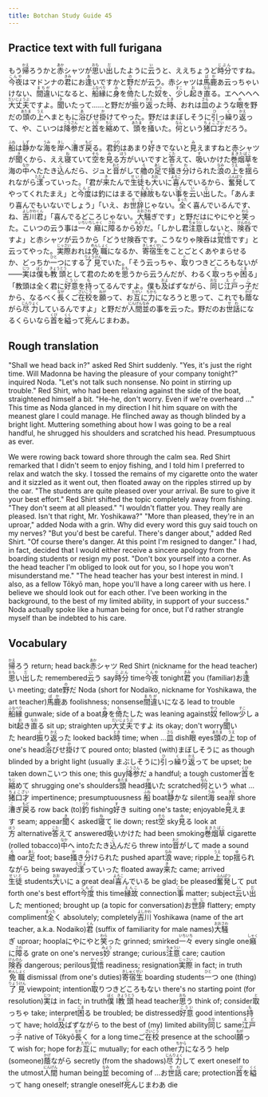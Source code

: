 ```yaml
---
title: Botchan Study Guide 45
---
```


## Practice text with full furigana

<p>
もう<ruby><rb>帰</rb><rt>かえ</rt></ruby>ろうかと<ruby><rb>赤</rb><rt>あか</rt></ruby>シャツが<ruby><rb>思</rb><rt>おも</rt></ruby>い<ruby><rb>出</rb><rt>だ</rt></ruby>したように<ruby><rb>云</rb><rt>い</rt></ruby>うと、ええちょうど<ruby><rb>時分</rb><rt>じぶん</rt></ruby>ですね。<ruby><rb>今夜</rb><rt>こんや</rt></ruby>はマドンナの<ruby><rb>君</rb><rt>きみ</rt></ruby>にお<ruby><rb>逢</rb><rt>あ</rt></ruby>いですかと<ruby><rb>野</rb><rt>の</rt></ruby>だが云う。赤シャツは<ruby><rb>馬鹿</rb><rt>ばか</rt></ruby>あ云っちゃいけない、<ruby><rb>間違</rb><rt>まちが</rt></ruby>いになると、<ruby><rb>船縁</rb><rt>ふなべり</rt></ruby>に<ruby><rb>身</rb><rt>み</rt></ruby>を<ruby><rb>倚</rb><rt>も</rt></ruby>たした<ruby><rb>奴</rb><rt>やつ</rt></ruby>を、<ruby><rb>少</rb><rt>すこ</rt></ruby>し<ruby><rb>起</rb><rt>お</rt></ruby>き<ruby><rb>直</rb><rt>なお</rt></ruby>る。エヘヘヘヘ<ruby><rb>大丈夫</rb><rt>だいじょうぶ</rt></ruby>ですよ。<ruby><rb>聞</rb><rt>き</rt></ruby>いたって……と野だが<ruby><rb>振</rb><rt>ふ</rt></ruby>り<ruby><rb>返</rb><rt>かえ</rt></ruby>った<ruby><rb>時</rb><rt>とき</rt></ruby>、おれは<ruby><rb>皿</rb><rt>さら</rt></ruby>のような<ruby><rb>眼</rb><rt>め</rt></ruby>を野だの<ruby><rb>頭</rb><rt>あたま</rt></ruby>の<ruby><rb>上</rb><rt>うえ</rt></ruby>へまともに<ruby><rb>浴</rb><rt>あ</rt></ruby>びせ<ruby><rb>掛</rb><rt>か</rt></ruby>けてやった。野だはまぼしそうに<ruby><rb>引</rb><rt>ひ</rt></ruby>っ<ruby><rb>繰</rb><rt>く</rt></ruby>り<ruby><rb>返</rb><rt>かえ</rt></ruby>って、や、こいつは<ruby><rb>降参</rb><rt>こうさん</rt></ruby>だと<ruby><rb>首</rb><rt>くび</rt></ruby>を<ruby><rb>縮</rb><rt>ちじ</rt></ruby>めて、<ruby><rb>頭</rb><rt>あたま</rt></ruby>を<ruby><rb>掻</rb><rt>か</rt></ruby>いた。<ruby><rb>何</rb><rt>なん</rt></ruby>という<ruby><rb>猪口才</rb><rt>ちょこざい</rt></ruby>だろう。
</p>

<p>
<ruby><rb>船</rb><rt>ふね</rt></ruby>は<ruby><rb>静</rb><rt>しず</rt></ruby>かな<ruby><rb>海</rb><rt>うみ</rt></ruby>を<ruby><rb>岸</rb><rt>きし</rt></ruby>へ<ruby><rb>漕</rb><rt>こ</rt></ruby>ぎ<ruby><rb>戻</rb><rt>もど</rt></ruby>る。君<ruby><rb>釣</rb><rt>つり</rt></ruby>はあまり<ruby><rb>好</rb><rt>す</rt></ruby>きでないと<ruby><rb>見</rb><rt>み</rt></ruby>えますねと赤シャツが<ruby><rb>聞</rb><rt>き</rt></ruby>くから、ええ<ruby><rb>寝</rb><rt>ね</rt></ruby>ていて<ruby><rb>空</rb><rt>そら</rt></ruby>を<ruby><rb>見</rb><rt>み</rt></ruby>る<ruby><rb>方</rb><rt>ほう</rt></ruby>がいいですと<ruby><rb>答</rb><rt>こた</rt></ruby>えて、<ruby><rb>吸</rb><rt>す</rt></ruby>いかけた<ruby><rb>巻烟草</rb><rt>まきたばこ</rt></ruby>を海の<ruby><rb>中</rb><rt>なか</rt></ruby>へたたき<ruby><rb>込</rb><rt>こ</rt></ruby>んだら、ジュと<ruby><rb>音</rb><rt>おと</rt></ruby>がして<ruby><rb>艪</rb><rt>ろ</rt></ruby>の<ruby><rb>足</rb><rt>あし</rt></ruby>で<ruby><rb>掻</rb><rt>か</rt></ruby>き<ruby><rb>分</rb><rt>わ</rt></ruby>けられた<ruby><rb>浪</rb><rt>なみ</rt></ruby>の<ruby><rb>上</rb><rt>うえ</rt></ruby>を<ruby><rb>揺</rb><rt>ゆ</rt></ruby>られながら<ruby><rb>漾</rb><rt>ただよ</rt></ruby>っていった。「君が<ruby><rb>来</rb><rt>き</rt></ruby>たんで<ruby><rb>生徒</rb><rt>せいと</rt></ruby>も<ruby><rb>大</rb><rt>おお</rt></ruby>いに<ruby><rb>喜</rb><rt>よろこ</rt></ruby>んでいるから、<ruby><rb>奮発</rb><rt>ふんぱつ</rt></ruby>してやってくれたまえ」と<ruby><rb>今度</rb><rt>こんど</rt></ruby>は釣にはまるで<ruby><rb>縁故</rb><rt>えんこ</rt></ruby>もない<ruby><rb>事</rb><rt>こと</rt></ruby>を<ruby><rb>云</rb><rt>い</rt></ruby>い<ruby><rb>出</rb><rt>だ</rt></ruby>した。「あんまり喜んでもいないでしょう」「いえ、お<ruby><rb>世辞</rb><rt>せじ</rt></ruby>じゃない。<ruby><rb>全</rb><rt>まった</rt></ruby>く喜んでいるんです、ね、<ruby><rb>吉川</rb><rt>よしかわ</rt></ruby><ruby><rb>君</rb><rt>くん</rt></ruby>」「喜んでるどころじゃない。<ruby><rb>大騒</rb><rt>おおさわ</rt></ruby>ぎです」と野だはにやにやと<ruby><rb>笑</rb><rt>わら</rt></ruby>った。こいつの云う事は<ruby><rb>一々</rb><rt>いちいち</rt></ruby><ruby><rb>癪</rb><rt>しゃく</rt></ruby>に<ruby><rb>障</rb><rt>さわ</rt></ruby>るから<ruby><rb>妙</rb><rt>みょう</rt></ruby>だ。「しかし君<ruby><rb>注意</rb><rt>ちゅうい</rt></ruby>しないと、<ruby><rb>険呑</rb><rt>けんのん</rt></ruby>ですよ」と赤シャツが云うから「どうせ険呑です。こうなりゃ険呑は<ruby><rb>覚悟</rb><rt>かくご</rt></ruby>です」と云ってやった。<ruby><rb>実際</rb><rt>じっさい</rt></ruby>おれは<ruby><rb>免職</rb><rt>めんしょく</rt></ruby>になるか、<ruby><rb>寄宿生</rb><rt>きしゅくせい</rt></ruby>をことごとくあやまらせるか、どっちか<ruby><rb>一</rb><rt>ひと</rt></ruby>つにする<ruby><rb>了見</rb><rt>りょうけん</rt></ruby>でいた。「そう云っちゃ、<ruby><rb>取</rb><rt>と</rt></ruby>りつきどころもないが――<ruby><rb>実</rb><rt>じつ</rt></ruby>は<ruby><rb>僕</rb><rt>ぼく</rt></ruby>も<ruby><rb>教頭</rb><rt>きょうとう</rt></ruby>として君のためを<ruby><rb>思</rb><rt>おも</rt></ruby>うから云うんだが、わるく<ruby><rb>取</rb><rt>と</rt></ruby>っちゃ<ruby><rb>困</rb><rt>こま</rt></ruby>る」「教頭は全く君に<ruby><rb>好意</rb><rt>こうい</rt></ruby>を<ruby><rb>持</rb><rt>も</rt></ruby>ってるんですよ。僕も<ruby><rb>及</rb><rt>およ</rt></ruby>ばずながら、<ruby><rb>同</rb><rt>おな</rt></ruby>じ<ruby><rb>江戸</rb><rt>えど</rt></ruby>っ<ruby><rb>子</rb><rt>こ</rt></ruby>だから、なるべく<ruby><rb>長</rb><rt>なが</rt></ruby>くご<ruby><rb>在校</rb><rt>ざいこう</rt></ruby>を<ruby><rb>願</rb><rt>ねが</rt></ruby>って、お<ruby><rb>互</rb><rt>たがい</rt></ruby>に<ruby><rb>力</rb><rt>ちから</rt></ruby>になろうと思って、これでも<ruby><rb>蔭</rb><rt>かげ</rt></ruby>ながら<ruby><rb>尽力</rb><rt>じんりょく</rt></ruby>しているんですよ」と野だが<ruby><rb>人間</rb><rt>にんげん</rt></ruby><ruby><rb>並</rb><rt>なみ</rt></ruby>の事を云った。野だのお<ruby><rb>世話</rb><rt>せわ</rt></ruby>になるくらいなら<ruby><rb>首</rb><rt>くび</rt></ruby>を<ruby><rb>縊</rb><rt>くく</rt></ruby>って<ruby><rb>死</rb><rt>し</rt></ruby>んじまわあ。
</p>


## Rough translation

"Shall we head back in?" asked Red Shirt suddenly. "Yes, it's just the right time. Will Madonna be having the pleasure of your company tonight?" inquired Noda. "Let's not talk such nonsense. No point in stirring up trouble." Red Shirt, who had been relaxing against the side of the boat, straightened himself a bit. "He-he, don't worry. Even if we're overheard ..." This time as Noda glanced in my direction I hit him square on with the meanest glare I could manage. He flinched away as though blinded by a bright light. Muttering something about how I was going to be a real handful, he shrugged his shoulders and scratched his head. Presumptuous as ever. 

We were rowing back toward shore through the calm sea. Red Shirt remarked that I didn't seem to enjoy fishing, and I told him I preferred to relax and watch the sky. I tossed the remains of my cigarette onto the water and it sizzled as it went out, then floated away on the ripples stirred up by the oar. "The students are quite pleased over your arrival. Be sure to give it your best effort." Red Shirt shifted the topic completely away from fishing. "They don't seem at all pleased." "I wouldn't flatter you. They really are pleased. Isn't that right, Mr. Yoshikawa?" "More than pleased, they're in an uproar," added Noda with a grin. Why did every word this guy said touch on my nerves? "But you'd best be careful. There's danger about," added Red Shirt. "Of course there's danger. At this point I'm resigned to danger." I had, in fact, decided that I would either receive a sincere apology from the boarding students or resign my post. "Don't box yourself into a corner. As the head teacher I'm obliged to look out for you, so I hope you won't misunderstand me." "The head teacher has your best interest in mind. I also, as a fellow Tōkyō man, hope you'll have a long career with us here. I believe we should look out for each other. I've been working in the background, to the best of my limited ability, in support of your success." Noda actually spoke like a human being for once, but I'd rather strangle myself than be indebted to his care.      


## Vocabulary

<p>
<span className="vocabstudy"><ruby><rb>帰</rb><rt>かえ</rt></ruby>ろう&nbsp;return; head back</span><span className="vocabstudy"><ruby><rb>赤</rb><rt>あか</rt></ruby>シャツ&nbsp;Red Shirt (nickname for the head teacher)</span><span className="vocabstudy"><ruby><rb>思</rb><rt>おも</rt></ruby>い<ruby><rb>出</rb><rt>だ</rt></ruby>した&nbsp;remembered</span><span className="vocabstudy"><ruby><rb>云</rb><rt>い</rt></ruby>う&nbsp;say</span><span className="vocabstudy"><ruby><rb>時分</rb><rt>じぶん</rt></ruby>&nbsp;time</span><span className="vocabstudy"><ruby><rb>今夜</rb><rt>こんや</rt></ruby>&nbsp;tonight</span><span className="vocabstudy"><ruby><rb>君</rb><rt>きみ</rt></ruby>&nbsp;you (familiar)</span><span className="vocabstudy">お<ruby><rb>逢</rb><rt>あ</rt></ruby>い&nbsp;meeting; date</span><span className="vocabstudy"><ruby><rb>野</rb><rt>の</rt></ruby>だ&nbsp;Noda (short for Nodaiko, nickname for Yoshikawa, the art teacher)</span><span className="vocabstudy"><ruby><rb>馬鹿</rb><rt>ばか</rt></ruby>あ&nbsp;foolishness; nonsense</span><span className="vocabstudy"><ruby><rb>間違</rb><rt>まちが</rt></ruby>いになる&nbsp;lead to trouble</span><span className="vocabstudy"><ruby><rb>船縁</rb><rt>ふなべり</rt></ruby>&nbsp;gunwale; side of a boat</span><span className="vocabstudy"><ruby><rb>身</rb><rt>み</rt></ruby>を<ruby><rb>倚</rb><rt>も</rt></ruby>たした&nbsp;was leaning against</span><span className="vocabstudy"><ruby><rb>奴</rb><rt>やつ</rt></ruby>&nbsp;fellow</span><span className="vocabstudy"><ruby><rb>少</rb><rt>すこ</rt></ruby>し&nbsp;a bit</span><span className="vocabstudy"><ruby><rb>起</rb><rt>お</rt></ruby>き<ruby><rb>直</rb><rt>なお</rt></ruby>る&nbsp;sit up; straighten up</span><span className="vocabstudy"><ruby><rb>大丈夫</rb><rt>だいじょうぶ</rt></ruby>ですよ&nbsp;its okay; don't worry</span><span className="vocabstudy"><ruby><rb>聞</rb><rt>き</rt></ruby>いた&nbsp;heard</span><span className="vocabstudy"><ruby><rb>振</rb><rt>ふ</rt></ruby>り<ruby><rb>返</rb><rt>かえ</rt></ruby>った&nbsp;looked back</span><span className="vocabstudy"><ruby><rb>時</rb><rt>とき</rt></ruby>&nbsp;time; when ...</span><span className="vocabstudy"><ruby><rb>皿</rb><rt>さら</rt></ruby>&nbsp;dish</span><span className="vocabstudy"><ruby><rb>眼</rb><rt>め</rt></ruby>&nbsp;eyes</span><span className="vocabstudy"><ruby><rb>頭</rb><rt>あたま</rt></ruby>の<ruby><rb>上</rb><rt>うえ</rt></ruby>&nbsp;top of one's head</span><span className="vocabstudy"><ruby><rb>浴</rb><rt>あ</rt></ruby>びせ<ruby><rb>掛</rb><rt>か</rt></ruby>けて&nbsp;poured onto; blasted (with)</span><span className="vocabstudy">まぼしそうに&nbsp;as though blinded by a bright light (usually  まぶしそうに)</span><span className="vocabstudy"><ruby><rb>引</rb><rt>ひ</rt></ruby>っ<ruby><rb>繰</rb><rt>く</rt></ruby>り<ruby><rb>返</rb><rt>かえ</rt></ruby>って&nbsp;be upset; be taken down</span><span className="vocabstudy">こいつ&nbsp;this one; this guy</span><span className="vocabstudy"><ruby><rb>降参</rb><rt>こうさん</rt></ruby>だ&nbsp;a handful; a tough customer</span><span className="vocabstudy"><ruby><rb>首</rb><rt>くび</rt></ruby>を<ruby><rb>縮</rb><rt>ちじ</rt></ruby>めて&nbsp;shrugging one's shoulders</span><span className="vocabstudy"><ruby><rb>頭</rb><rt>あたま</rt></ruby>&nbsp;head</span><span className="vocabstudy"><ruby><rb>掻</rb><rt>か</rt></ruby>いた&nbsp;scratched</span><span className="vocabstudy"><ruby><rb>何</rb><rt>なん</rt></ruby>という&nbsp;what ...</span><span className="vocabstudy"><ruby><rb>猪口才</rb><rt>ちょこざい</rt></ruby>&nbsp;impertinence; presumptuousness</span>
<span className="vocabstudy"><ruby><rb>船</rb><rt>ふね</rt></ruby>&nbsp;boat</span><span className="vocabstudy"><ruby><rb>静</rb><rt>しず</rt></ruby>かな&nbsp;silent</span><span className="vocabstudy"><ruby><rb>海</rb><rt>うみ</rt></ruby>&nbsp;sea</span><span className="vocabstudy"><ruby><rb>岸</rb><rt>きし</rt></ruby>&nbsp;shore</span><span className="vocabstudy"><ruby><rb>漕</rb><rt>こ</rt></ruby>ぎ<ruby><rb>戻</rb><rt>もど</rt></ruby>る&nbsp;row back (to)</span><span className="vocabstudy"><ruby><rb>釣</rb><rt>つり</rt></ruby>&nbsp;fishing</span><span className="vocabstudy"><ruby><rb>好</rb><rt>す</rt></ruby>き&nbsp;suiting one's taste; enjoyable</span><span className="vocabstudy"><ruby><rb>見</rb><rt>み</rt></ruby>えます&nbsp;seam; appear</span><span className="vocabstudy"><ruby><rb>聞</rb><rt>き</rt></ruby>く&nbsp;asked</span><span className="vocabstudy"><ruby><rb>寝</rb><rt>ね</rt></ruby>て&nbsp;lie down; rest</span><span className="vocabstudy"><ruby><rb>空</rb><rt>そら</rt></ruby>&nbsp;sky</span><span className="vocabstudy"><ruby><rb>見</rb><rt>み</rt></ruby>る&nbsp;look at</span><span className="vocabstudy"><ruby><rb>方</rb><rt>ほう</rt></ruby>&nbsp;alternative</span><span className="vocabstudy"><ruby><rb>答</rb><rt>こた</rt></ruby>えて&nbsp;answered</span><span className="vocabstudy"><ruby><rb>吸</rb><rt>す</rt></ruby>いかけた&nbsp;had been smoking</span><span className="vocabstudy"><ruby><rb>巻烟草</rb><rt>まきたばこ</rt></ruby>&nbsp;cigarette (rolled tobacco)</span><span className="vocabstudy"><ruby><rb>中</rb><rt>なか</rt></ruby>へ&nbsp;into</span><span className="vocabstudy">たたき<ruby><rb>込</rb><rt>こ</rt></ruby>んだら&nbsp;threw into</span><span className="vocabstudy"><ruby><rb>音</rb><rt>おと</rt></ruby>がして&nbsp;made a sound</span><span className="vocabstudy"><ruby><rb>艪</rb><rt>ろ</rt></ruby>&nbsp;oar</span><span className="vocabstudy"><ruby><rb>足</rb><rt>あし</rt></ruby>&nbsp;foot; base</span><span className="vocabstudy"><ruby><rb>掻</rb><rt>か</rt></ruby>き<ruby><rb>分</rb><rt>わ</rt></ruby>けられた&nbsp;pushed apart</span><span className="vocabstudy"><ruby><rb>浪</rb><rt>なみ</rt></ruby>&nbsp;wave; ripple</span><span className="vocabstudy"><ruby><rb>上</rb><rt>うえ</rt></ruby>&nbsp;top</span><span className="vocabstudy"><ruby><rb>揺</rb><rt>ゆ</rt></ruby>られながら&nbsp;being swayed</span><span className="vocabstudy"><ruby><rb>漾</rb><rt>ただよ</rt></ruby>っていった&nbsp;floated away</span><span className="vocabstudy"><ruby><rb>来</rb><rt>き</rt></ruby>た&nbsp;came; arrived</span><span className="vocabstudy"><ruby><rb>生徒</rb><rt>せいと</rt></ruby>&nbsp;students</span><span className="vocabstudy"><ruby><rb>大</rb><rt>おお</rt></ruby>いに&nbsp;a great deal</span><span className="vocabstudy"><ruby><rb>喜</rb><rt>よろこ</rt></ruby>んでいる&nbsp;be glad; be pleased</span><span className="vocabstudy"><ruby><rb>奮発</rb><rt>ふんぱつ</rt></ruby>して&nbsp;put forth one's best effort</span><span className="vocabstudy"><ruby><rb>今度</rb><rt>こんど</rt></ruby>&nbsp;this time</span><span className="vocabstudy"><ruby><rb>縁故</rb><rt>えんこ</rt></ruby>&nbsp;connection</span><span className="vocabstudy"><ruby><rb>事</rb><rt>こと</rt></ruby>&nbsp;matter; subject</span><span className="vocabstudy"><ruby><rb>云</rb><rt>い</rt></ruby>い<ruby><rb>出</rb><rt>だ</rt></ruby>した&nbsp;mentioned; brought up (a topic for conversation)</span><span className="vocabstudy">お<ruby><rb>世辞</rb><rt>せじ</rt></ruby>&nbsp;flattery; empty compliment</span><span className="vocabstudy"><ruby><rb>全</rb><rt>まった</rt></ruby>く&nbsp;absolutely; completely</span><span className="vocabstudy"><ruby><rb>吉川</rb><rt>よしかわ</rt></ruby>&nbsp;Yoshikawa (name of the art teacher, a.k.a. Nodaiko)</span><span className="vocabstudy"><ruby><rb>君</rb><rt>くん</rt></ruby>&nbsp;(suffix of familiarity for male names)</span><span className="vocabstudy"><ruby><rb>大騒</rb><rt>おおさわ</rt></ruby>ぎ&nbsp;uproar; hoopla</span><span className="vocabstudy">にやにやと<ruby><rb>笑</rb><rt>わら</rt></ruby>った&nbsp;grinned; smirked</span><span className="vocabstudy"><ruby><rb>一々</rb><rt>いちいち</rt></ruby>&nbsp;every single one</span><span className="vocabstudy"><ruby><rb>癪</rb><rt>しゃく</rt></ruby>に<ruby><rb>障</rb><rt>さわ</rt></ruby>る&nbsp;grate on one's nerves</span><span className="vocabstudy"><ruby><rb>妙</rb><rt>みょう</rt></ruby>&nbsp;strange; curious</span><span className="vocabstudy"><ruby><rb>注意</rb><rt>ちゅうい</rt></ruby>&nbsp;care; caution</span><span className="vocabstudy"><ruby><rb>険呑</rb><rt>けんのん</rt></ruby>&nbsp;dangerous; perilous</span><span className="vocabstudy"><ruby><rb>覚悟</rb><rt>かくご</rt></ruby>&nbsp;readiness; resignation</span><span className="vocabstudy"><ruby><rb>実際</rb><rt>じっさい</rt></ruby>&nbsp;in fact; in truth</span><span className="vocabstudy"><ruby><rb>免職</rb><rt>めんしょく</rt></ruby>&nbsp;dismissal (from one's duties)</span><span className="vocabstudy"><ruby><rb>寄宿生</rb><rt>きしゅくせい</rt></ruby>&nbsp;boarding students</span><span className="vocabstudy"><ruby><rb>一</rb><rt>ひと</rt></ruby>つ&nbsp;one (thing)</span><span className="vocabstudy"><ruby><rb>了見</rb><rt>りょうけん</rt></ruby>&nbsp;viewpoint; intention</span><span className="vocabstudy"><ruby><rb>取</rb><rt>と</rt></ruby>りつきどころもない&nbsp;there's no starting point (for resolution)</span><span className="vocabstudy"><ruby><rb>実</rb><rt>じつ</rt></ruby>は&nbsp;in fact; in truth</span><span className="vocabstudy"><ruby><rb>僕</rb><rt>ぼく</rt></ruby>&nbsp;I</span><span className="vocabstudy"><ruby><rb>教頭</rb><rt>きょうとう</rt></ruby>&nbsp;head teacher</span><span className="vocabstudy"><ruby><rb>思</rb><rt>おも</rt></ruby>う&nbsp;think of; consider</span><span className="vocabstudy"><ruby><rb>取</rb><rt>と</rt></ruby>っちゃ&nbsp;take; interpret</span><span className="vocabstudy"><ruby><rb>困</rb><rt>こま</rt></ruby>る&nbsp;be troubled; be distressed</span><span className="vocabstudy"><ruby><rb>好意</rb><rt>こうい</rt></ruby>&nbsp;good intentions</span><span className="vocabstudy"><ruby><rb>持</rb><rt>も</rt></ruby>って&nbsp;have; hold</span><span className="vocabstudy"><ruby><rb>及</rb><rt>およ</rt></ruby>ばずながら&nbsp;to the best of (my) limited ability</span><span className="vocabstudy"><ruby><rb>同</rb><rt>おな</rt></ruby>じ&nbsp;same</span><span className="vocabstudy"><ruby><rb>江戸</rb><rt>えど</rt></ruby>っ<ruby><rb>子</rb><rt>こ</rt></ruby>&nbsp;native of Tōkyō</span><span className="vocabstudy"><ruby><rb>長</rb><rt>なが</rt></ruby>く&nbsp;for a long time</span><span className="vocabstudy">ご<ruby><rb>在校</rb><rt>ざいこう</rt></ruby>&nbsp;presence at the school</span><span className="vocabstudy"><ruby><rb>願</rb><rt>ねが</rt></ruby>って&nbsp;wish for; hope for</span><span className="vocabstudy">お<ruby><rb>互</rb><rt>たがい</rt></ruby>に&nbsp;mutually; for each other</span><span className="vocabstudy"><ruby><rb>力</rb><rt>ちから</rt></ruby>になろう&nbsp;help (someone)</span><span className="vocabstudy"><ruby><rb>蔭</rb><rt>かげ</rt></ruby>ながら&nbsp;secretly (from the shadows)</span><span className="vocabstudy"><ruby><rb>尽力</rb><rt>じんりょく</rt></ruby>して&nbsp;exert oneself to the utmost</span><span className="vocabstudy"><ruby><rb>人間</rb><rt>にんげん</rt></ruby>&nbsp;human being</span><span className="vocabstudy"><ruby><rb>並</rb><rt>なみ</rt></ruby>&nbsp;becoming of ...</span><span className="vocabstudy">お<ruby><rb>世話</rb><rt>せわ</rt></ruby>&nbsp;care; protection</span><span className="vocabstudy"><ruby><rb>首</rb><rt>くび</rt></ruby>を<ruby><rb>縊</rb><rt>くく</rt></ruby>って&nbsp;hang oneself; strangle oneself</span><span className="vocabstudy"><ruby><rb>死</rb><rt>し</rt></ruby>んじまわあ&nbsp;die</span>
</p>
